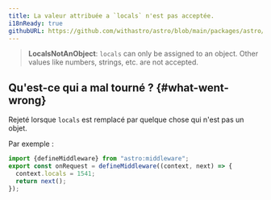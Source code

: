 ```yaml
---
title: La valeur attribuée a `locals` n'est pas acceptée.
i18nReady: true
githubURL: https://github.com/withastro/astro/blob/main/packages/astro/src/core/errors/errors-data.ts
---
```


> **LocalsNotAnObject**: `locals` can only be assigned to an object. Other values like numbers, strings, etc. are not accepted.

## Qu'est-ce qui a mal tourné ? \{#what-went-wrong\}
Rejeté lorsque `locals` est remplacé par quelque chose qui n'est pas un objet.

Par exemple :
```ts
import {defineMiddleware} from "astro:middleware";
export const onRequest = defineMiddleware((context, next) => {
  context.locals = 1541;
  return next();
});
```



